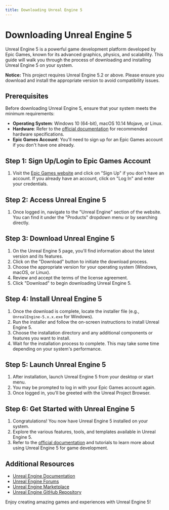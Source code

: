 ```yaml
---
title: Downloading Unreal Engine 5
---
```


# Downloading Unreal Engine 5

Unreal Engine 5 is a powerful game development platform developed by Epic Games, known for its advanced graphics, physics, and scalability. This guide will walk you through the process of downloading and installing Unreal Engine 5 on your system.

<div style={{ backgroundColor: '#f8d7da', color: '#721c24', padding: '16px', borderRadius: '8px', marginBottom: '16px' }}>
  <strong>Notice:</strong> This project requires Unreal Engine 5.2 or above. Please ensure you download and install the appropriate version to avoid compatibility issues.
</div>


## Prerequisites

Before downloading Unreal Engine 5, ensure that your system meets the minimum requirements:

- **Operating System**: Windows 10 (64-bit), macOS 10.14 Mojave, or Linux.
- **Hardware**: Refer to the [official documentation](https://docs.unrealengine.com/5.0/en-US/GettingStarted/RecommendedSpecifications/) for recommended hardware specifications.
- **Epic Games Account**: You'll need to sign up for an Epic Games account if you don't have one already.

## Step 1: Sign Up/Login to Epic Games Account

1. Visit the [Epic Games website](https://www.epicgames.com/) and click on "Sign Up" if you don't have an account. If you already have an account, click on "Log In" and enter your credentials.

## Step 2: Access Unreal Engine 5

1. Once logged in, navigate to the "Unreal Engine" section of the website. You can find it under the "Products" dropdown menu or by searching directly.

## Step 3: Download Unreal Engine 5

1. On the Unreal Engine 5 page, you'll find information about the latest version and its features.
2. Click on the "Download" button to initiate the download process.
3. Choose the appropriate version for your operating system (Windows, macOS, or Linux).
4. Review and accept the terms of the license agreement.
5. Click "Download" to begin downloading Unreal Engine 5.

## Step 4: Install Unreal Engine 5

1. Once the download is complete, locate the installer file (e.g., `UnrealEngine-5.x.x.exe` for Windows).
2. Run the installer and follow the on-screen instructions to install Unreal Engine 5.
3. Choose the installation directory and any additional components or features you want to install.
4. Wait for the installation process to complete. This may take some time depending on your system's performance.

## Step 5: Launch Unreal Engine 5

1. After installation, launch Unreal Engine 5 from your desktop or start menu.
2. You may be prompted to log in with your Epic Games account again.
3. Once logged in, you'll be greeted with the Unreal Project Browser.

## Step 6: Get Started with Unreal Engine 5

1. Congratulations! You now have Unreal Engine 5 installed on your system.
2. Explore the various features, tools, and templates available in Unreal Engine 5.
3. Refer to the [official documentation](https://docs.unrealengine.com/5.0/en-US/) and tutorials to learn more about using Unreal Engine 5 for game development.

## Additional Resources

- [Unreal Engine Documentation](https://docs.unrealengine.com/5.0/en-US/)
- [Unreal Engine Forums](https://forums.unrealengine.com/)
- [Unreal Engine Marketplace](https://www.unrealengine.com/marketplace)
- [Unreal Engine GitHub Repository](https://github.com/EpicGames/UnrealEngine)

Enjoy creating amazing games and experiences with Unreal Engine 5!